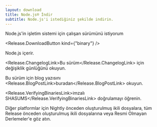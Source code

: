 ```yaml
---
layout: download
title: Node.js® İndir
subtitle: Node.js'i istediğiniz şekilde indirin.
---
```


<section>
Node.js'in <Release.OperatingSystemDropdown /> işletim sistemi için <Release.BitnessDropdown /> çalışan <Release.VersionDropdown /> sürümünü istiyorum

<Release.DownloadButton kind={"binary"} />
</section>

<section>
Node.js <Release.NpmLink /> içerir.

<Release.ChangelogLink>Bu sürüm</Release.ChangelogLink> için değişiklik
günlüğünü okuyun.

Bu sürüm için blog yazısını <Release.BlogPostLink>buradan</Release.BlogPostLink> okuyun.

<Release.VerifyingBinariesLink>imzalı SHASUMS</Release.VerifyingBinariesLink> doğrulamayı
öğrenin.

Diğer platformlar için <LinkWithIcon href="https://nodejs.org/download/nightly/">Nightly</LinkWithIcon> önceden oluşturulmuş ikili dosyalara, tüm <LinkWithIcon href="https://nodejs.org/download/release/">Release</LinkWithIcon> önceden oluşturulmuş ikili dosyalarına veya <LinkWithIcon href="https://unofficial-builds.nodejs.org/download/">Resmi Olmayan Derlemeler</LinkWithIcon>'e göz atın.

</section>
